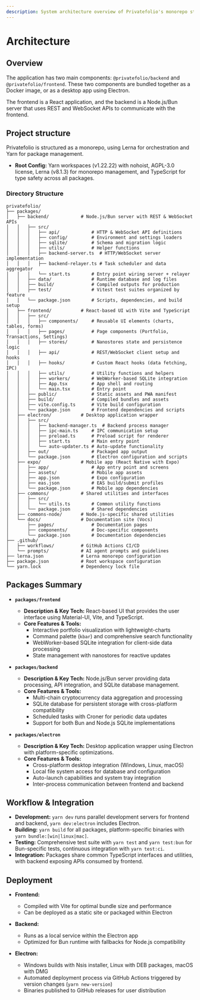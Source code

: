 ```yaml
---
description: System architecture overview of Privatefolio's monorepo structure and component integration
---
```



# Architecture

## Overview

The application has two main components: `@privatefolio/backend` and `@privatefolio/frontend`.
These two components are bundled together as a Docker image, or as a desktop app using Electron.

The frontend is a React application, and the backend is a Node.js/Bun server that uses REST and WebSocket APIs to communicate with the frontend.

<ArchitectureDiagram />

## Project structure

Privatefolio is structured as a monorepo, using Lerna for orchestration and Yarn for package management.

- **Root Config:** Yarn workspaces (v1.22.22) with nohoist, AGPL-3.0 license, Lerna (v8.1.3) for monorepo management, and TypeScript for type safety across all packages.

### Directory Structure

```text
privatefolio/
├── packages/
│   ├── backend/            # Node.js/Bun server with REST & WebSocket APIs
│   │   ├── src/
│   │   │   ├── api/            # HTTP & WebSocket API definitions
│   │   │   ├── config/         # Environment and settings loaders
│   │   │   ├── sqlite/         # Schema and migration logic
│   │   │   ├── utils/          # Helper functions
│   │   │   ├── backend-server.ts  # HTTP/WebSocket server implementation
│   │   │   ├── backend-relayer.ts # Task scheduler and data aggregator
│   │   │   └── start.ts        # Entry point wiring server + relayer
│   │   ├── data/               # Runtime database and log files
│   │   ├── build/              # Compiled outputs for production
│   │   ├── test/               # Vitest test suites organized by feature
│   │   └── package.json        # Scripts, dependencies, and build setup
│   ├── frontend/           # React-based UI with Vite and TypeScript
│   │   ├── src/
│   │   │   ├── components/     # Reusable UI elements (charts, tables, forms)
│   │   │   ├── pages/          # Page components (Portfolio, Transactions, Settings)
│   │   │   ├── stores/         # Nanostores state and persistence logic
│   │   │   ├── api/            # REST/WebSocket client setup and hooks
│   │   │   ├── hooks/          # Custom React hooks (data fetching, IPC)
│   │   │   ├── utils/          # Utility functions and helpers
│   │   │   ├── workers/        # WebWorker-based SQLite integration
│   │   │   ├── App.tsx         # App shell and routing
│   │   │   └── main.tsx        # Entry point
│   │   ├── public/             # Static assets and PWA manifest
│   │   ├── build/              # Compiled bundles and assets
│   │   ├── vite.config.ts      # Vite build configuration
│   │   └── package.json        # Frontend dependencies and scripts
│   ├── electron/           # Desktop application wrapper
│   │   ├── src/
│   │   │   ├── backend-manager.ts  # Backend process manager
│   │   │   ├── ipc-main.ts     # IPC communication setup
│   │   │   ├── preload.ts      # Preload script for renderer
│   │   │   ├── start.ts        # Main entry point
│   │   │   └── auto-updater.ts # Auto-update functionality
│   │   ├── out/                # Packaged app output
│   │   └── package.json        # Electron configuration and scripts
│   ├── expo/               # Mobile app (React Native with Expo)
│   │   ├── app/                # App entry point and screens
│   │   ├── assets/             # Mobile app assets
│   │   ├── app.json            # Expo configuration
│   │   ├── eas.json            # EAS build/submit profiles
│   │   └── package.json        # Mobile app dependencies
│   ├── commons/            # Shared utilities and interfaces
│   │   ├── src/
│   │   │   └── utils.ts        # Common utility functions
│   │   └── package.json        # Shared dependencies
│   ├── commons-node/       # Node.js-specific shared utilities
│   └── docs/               # Documentation site (Vocs)
│       ├── pages/              # Documentation pages
│       ├── components/         # Doc-specific components
│       └── package.json        # Documentation dependencies
├── .github/
│   ├── workflows/          # GitHub Actions CI/CD
│   └── prompts/            # AI agent prompts and guidelines
├── lerna.json              # Lerna monorepo configuration
├── package.json            # Root workspace configuration
└── yarn.lock               # Dependency lock file
```

## Packages Summary

- **`packages/frontend`**
  - **Description & Key Tech:** React-based UI that provides the user interface using Material-UI, Vite, and TypeScript.
  - **Core Features & Tools:**
    - Interactive portfolio visualization with lightweight-charts
    - Command palette (`kbar`) and comprehensive search functionality
    - WebWorker-based SQLite integration for client-side data processing
    - State management with nanostores for reactive updates

- **`packages/backend`**
  - **Description & Key Tech:** Node.js/Bun server providing data processing, API integration, and SQLite database management.
  - **Core Features & Tools:**
    - Multi-chain cryptocurrency data aggregation and processing
    - SQLite database for persistent storage with cross-platform compatibility
    - Scheduled tasks with Croner for periodic data updates
    - Support for both Bun and Node.js SQLite implementations

- **`packages/electron`**
  - **Description & Key Tech:** Desktop application wrapper using Electron with platform-specific optimizations.
  - **Core Features & Tools:**
    - Cross-platform desktop integration (Windows, Linux, macOS)
    - Local file system access for database and configuration
    - Auto-launch capabilities and system tray integration
    - Inter-process communication between frontend and backend

## Workflow & Integration

- **Development:** `yarn dev` runs parallel development servers for frontend and backend, `yarn dev:electron` includes Electron.
- **Building:** `yarn build` for all packages, platform-specific binaries with `yarn bundle:[win|linux|mac]`.
- **Testing:** Comprehensive test suite with `yarn test` and `yarn test:bun` for Bun-specific tests, continuous integration with `yarn test:ci`.
- **Integration:** Packages share common TypeScript interfaces and utilities, with backend exposing APIs consumed by frontend.

## Deployment

- **Frontend:**
  - Compiled with Vite for optimal bundle size and performance
  - Can be deployed as a static site or packaged within Electron

- **Backend:**
  - Runs as a local service within the Electron app
  - Optimized for Bun runtime with fallbacks for Node.js compatibility

- **Electron:**
  - Windows builds with Nsis installer, Linux with DEB packages, macOS with DMG
  - Automated deployment process via GitHub Actions triggered by version changes (`yarn new-version`)
  - Binaries published to GitHub releases for user distribution
